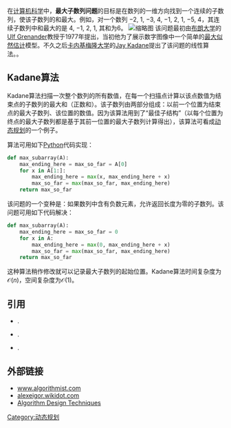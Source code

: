 在[[计算机科学|计算机科学]]中，'''最大子数列问题'''的目标是在数列的一维方向找到一个连续的子数列，使该子数列的和最大。例如，对一个数列 −2, 1, −3, 4, −1, 2, 1, −5, 4，其连续子数列中和最大的是 4, −1, 2, 1, 其和为6。
[[File:Maximum_Subarray_Visualization.svg|缩略图]]
该问题最初由[[布朗大学|布朗大学]]的[[Ulf_Grenander|Ulf Grenander]]教授于1977年提出，当初他为了展示数字图像中一个简单的[[最大似然估计|最大似然估计]]模型。不久之后[[卡内基梅隆大学|卡内基梅隆大学]]的[[Jay_Kadane|Jay Kadane]]提出了该问题的线性算法。{{harv|Bentley|1984}}。

==Kadane算法==
Kadane算法扫描一次整个数列的所有数值，在每一个扫描点计算以该点数值为结束点的子数列的最大和（正数和）。该子数列由两部分组成：以前一个位置为结束点的最大子数列、该位置的数值。因为该算法用到了“最佳子结构”（以每个位置为终点的最大子数列都是基于其前一位置的最大子数列计算得出），该算法可看成[[动态规划|动态规划]]的一个例子。

算法可用如下[[Python|Python]]代码实现：
<syntaxhighlight lang="python">
def max_subarray(A):
    max_ending_here = max_so_far = A[0]
    for x in A[1:]:
        max_ending_here = max(x, max_ending_here + x)
        max_so_far = max(max_so_far, max_ending_here)
    return max_so_far
</syntaxhighlight>

该问题的一个变种是：如果数列中含有负数元素，允许返回长度为零的子数列。该问题可用如下代码解决：
<syntaxhighlight lang="python">
def max_subarray(A):
    max_ending_here = max_so_far = 0
    for x in A:
        max_ending_here = max(0, max_ending_here + x)
        max_so_far = max(max_so_far, max_ending_here)
    return max_so_far
</syntaxhighlight>

这种算法稍作修改就可以记录最大子数列的起始位置。Kadane算法时间复杂度为<math>\mathcal{O}(n)</math>，空间复杂度为<math>\mathcal{O}(1)</math>。

==引用==
*{{citation
 | first = Jon | last = Bentley | authorlink = Jon Bentley
 | title = Programming pearls: algorithm design techniques
 | journal = [[Communications_of_the_ACM|Communications of the ACM]]
 | volume = 27 | issue = 9 | year = 1984 | doi = 10.1145/358234.381162 | pages = 865–873}}.
*{{citation
 | first1 = Gerth Stølting | last1 = Brodal | first2 = Allan Grønlund | last2 = Jørgensen
 | contribution = A linear time algorithm for the ''k'' maximal sums problem
 | title = Mathematical Foundations of Computer Science 2007
 | publisher = Springer-Verlag
 | series = Lecture Notes in Computer Science
 | volume = 4708 | year = 2007 | pages = 442–453 | doi = 10.1007/978-3-540-74456-6_40}}.
*{{citation | first = T. | last = Takaoka | title = Efficient algorithms for the maximum subarray problem by distance matrix multiplication | journal = Electronic Notes in Theoretical Computer Science | volume = 61 | year = 2002 | url = http://www.cosc.canterbury.ac.nz/tad.takaoka/cats02.pdf | access-date = 2014-10-02 | archive-url = https://web.archive.org/web/20131029172313/http://www.cosc.canterbury.ac.nz/tad.takaoka/cats02.pdf | archive-date = 2013-10-29 | dead-url = yes }}.

==外部链接==
* [http://www.algorithmist.com/index.php/Kadane's_Algorithm www.algorithmist.com] {{Wayback|url=http://www.algorithmist.com/index.php/Kadane%27s_Algorithm |date=20181227101624 }}
* [http://alexeigor.wikidot.com/kadane alexeigor.wikidot.com] {{Wayback|url=http://alexeigor.wikidot.com/kadane |date=20080128164714 }}
* [https://web.archive.org/web/20150616082206/http://www.cs.waikato.ac.nz/Teaching/COMP317B/Week_1/AlgorithmDesignTechniques.pdf Algorithm Design Techniques]

[[Category:动态规划|Category:动态规划]]